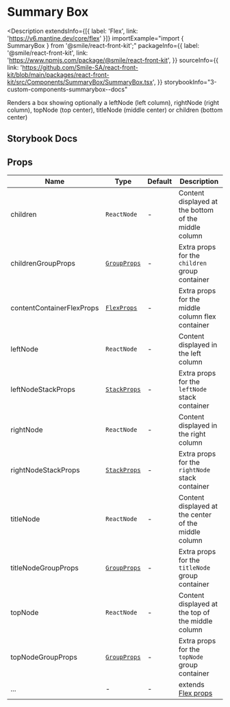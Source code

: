 # Summary Box

<Description
  extendsInfo={[{ label: 'Flex', link: 'https://v6.mantine.dev/core/flex' }]}
  importExample="import { SummaryBox } from '@smile/react-front-kit';"
  packageInfo={{
    label: '@smile/react-front-kit',
    link: 'https://www.npmjs.com/package/@smile/react-front-kit',
  }}
  sourceInfo={{
    link: 'https://github.com/Smile-SA/react-front-kit/blob/main/packages/react-front-kit/src/Components/SummaryBox/SummaryBox.tsx',
  }}
  storybookInfo="3-custom-components-summarybox--docs"
>
  Renders a box showing optionally a leftNode (left column), rightNode (right
  column), topNode (top center), titleNode (middle center) or children (bottom
  center)
</Description>

## Storybook Docs

<StorybookEmbed storyId="3-custom-components-summarybox--docs" height="950" />

## Props

| Name                      | Type                                                       | Default | Description                                                     |
| ------------------------- | ---------------------------------------------------------- | ------- | --------------------------------------------------------------- |
| children                  | `ReactNode`                                                | -       | Content displayed at the bottom of the middle column            |
| childrenGroupProps        | [`GroupProps`](https://v6.mantine.dev/core/group/?t=props) | -       | Extra props for the `children` group container                  |
| contentContainerFlexProps | [`FlexProps`](https://v6.mantine.dev/core/flex/?t=props)   | -       | Extra props for the middle column flex container                |
| leftNode                  | `ReactNode`                                                | -       | Content displayed in the left column                            |
| leftNodeStackProps        | [`StackProps`](https://v6.mantine.dev/core/stack/?t=props) | -       | Extra props for the `leftNode` stack container                  |
| rightNode                 | `ReactNode`                                                | -       | Content displayed in the right column                           |
| rightNodeStackProps       | [`StackProps`](https://v6.mantine.dev/core/stack/?t=props) | -       | Extra props for the `rightNode` stack container                 |
| titleNode                 | `ReactNode`                                                | -       | Content displayed at the center of the middle column            |
| titleNodeGroupProps       | [`GroupProps`](https://v6.mantine.dev/core/group/?t=props) | -       | Extra props for the `titleNode` group container                 |
| topNode                   | `ReactNode`                                                | -       | Content displayed at the top of the middle column               |
| topNodeGroupProps         | [`GroupProps`](https://v6.mantine.dev/core/group/?t=props) | -       | Extra props for the `topNode` group container                   |
| ...                       | -                                                          | -       | extends [Flex props](https://v6.mantine.dev/core/flex/?t=props) |
